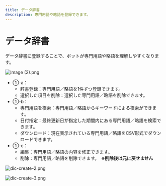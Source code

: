 ```yaml
---
title: データ辞書
description: 専門用語や略語を登録できます。
---
```


# データ辞書

データ辞書に登録することで、ボットが専門用語や略語を理解しやすくなります。

![image (2).png](../../../.gitbook/assets/image%20(2).png)

* ①-a：
  * 辞書登録：専門用語／略語を1件ずつ登録できます。
  * 選択した項目を削除：選択した専門用語／略語を削除できます。
* ①-b：
  * 専門用語を検索：専門用語／略語からキーワードによる検索ができます。
  * 日付指定：最終更新日が指定した期間内にある専門用語／略語を検索できます。
  * ダウンロード：現在表示されている専門用語／略語をCSV形式でダウンロードできます。
* ①-c：
  * 編集：専門用語／略語の内容を修正できます。
  * 削除：専門用語／略語を削除できます。　**※削除後は元に戻せません**

![dic-create-2.png](../../../.gitbook/assets/dic-create-2.png)

![dic-create-3.png](../../../.gitbook/assets/dic-create-3.png)
